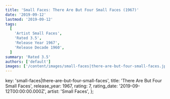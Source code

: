 ```yaml
---
title: 'Small Faces: There Are But Four Small Faces (1967)'
date: '2019-09-12'
lastmod: '2019-09-12'
tags:
  [
    'Artist Small Faces',
    'Rated 3.5',
    'Release Year 1967',
    'Release Decade 1960',
  ]
summary: 'Rated 3.5'
authors: ['default']
images: ['/content/images/small-faces|there-are-but-four-small-faces.jpg']
---
```


  key: 'small-faces|there-are-but-four-small-faces',
  title: 'There Are But Four Small Faces',
  release_year: 1967,
  rating: 7,
  rating_date: '2019-09-12T00:00:00.000Z',
  artist: 'Small Faces',
};

<MusicRating data={data} />

